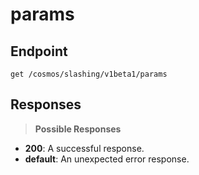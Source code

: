 # params

## Endpoint
```http
get /cosmos/slashing/v1beta1/params
```

## Responses
> **Possible Responses**

- **200**: A successful response.
- **default**: An unexpected error response.

